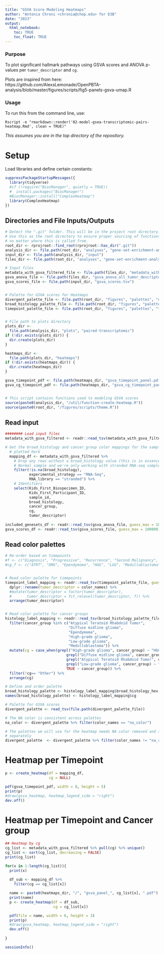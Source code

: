 ```yaml
---
title: "GSVA Score Modeling Heatmaps"
author: "Antonia Chroni <chronia@chop.edu> for D3B"
date: "2023"
output:
  html_notebook:
    toc: TRUE
    toc_float: TRUE
---
```


### Purpose

To plot significant hallmark pathways using GSVA scores and ANOVA p-values per `tumor_descriptor` and `cg`.

Plots are inspired from here: https://github.com/AlexsLemonade/OpenPBTA-analysis/blob/master/figures/scripts/fig5-panels-gsva-umap.R

### Usage

To run this from the command line, use:
```
Rscript -e "rmarkdown::render('02-model-gsea-transcriptomic-pairs-heatmap.Rmd', clean = TRUE)" 
```
_This assumes you are in the top directory of the repository._

# Setup

Load libraries and define certain constants:

```r
suppressPackageStartupMessages({
  library(tidyverse)
  #if (!require("BiocManager", quietly = TRUE))
  #  install.packages("BiocManager")
  #BiocManager::install("ComplexHeatmap")
  library(ComplexHeatmap)
})
```


## Directories and File Inputs/Outputs

```r
# Detect the ".git" folder. This will be in the project root directory.
# Use this as the root directory to ensure proper sourcing of functions
# no matter where this is called from.
root_dir <- rprojroot::find_root(rprojroot::has_dir(".git"))
analysis_dir <- file.path(root_dir, "analyses", "gene-set-enrichment-analysis") 
input_dir <- file.path(analysis_dir, "input")
files_dir <- file.path(root_dir, "analyses", "gene-set-enrichment-analysis", "results", "paired-transcriptomic")

# Input files
metadata_with_gsva_filtered_file <- file.path(files_dir, "metadata_with_gsva_filtered.tsv")
gsva_anova_file <- file.path(files_dir, "gsva_anova_all_tumor_descriptor.tsv")
gsva_scores_file <- file.path(input_dir, "gsva_scores.tsv")


# Palette for GSVA scores for Heatmaps
divergent_palette_file <- file.path(root_dir, "figures", "palettes", "divergent_color_palette.tsv")
broad_histology_palette_file <- file.path(root_dir, "figures", "palettes", "broad_histology_cancer_group_palette_updated.tsv")
timepoint_palette_file <- file.path(root_dir, "figures", "palettes", "tumor_descriptor_color_palette.tsv")


# File path to plots directory
plots_dir <-
  file.path(analysis_dir, "plots", "paired-transcriptomic")
if (!dir.exists(plots_dir)) {
  dir.create(plots_dir)
}

heatmaps_dir <-
  file.path(plots_dir, "heatmaps")
if (!dir.exists(heatmaps_dir)) {
  dir.create(heatmaps_dir)
}

gsva_timepoint_pdf <- file.path(heatmaps_dir, "gsva_timepoint_panel.pdf")
gsva_cg_timepoint_pdf <- file.path(heatmaps_dir, "gsva_cg_timepoint_panel.pdf")


# This script contains functions used to modeling GSVA scores
source(paste0(analysis_dir, "/util/function-create-heatmap.R"))
source(paste0(root_dir, "/figures/scripts/theme.R"))
```

## Read input

``` r
######## Load input files
metadata_with_gsva_filtered <- readr::read_tsv(metadata_with_gsva_filtered_file, guess_max = 100000) 

# Get the broad_histology and cancer_group color mappings for the samples being
  # plotted here
  mapping_df <- metadata_with_gsva_filtered %>%
    # Drop any rows without a broad_histology value (this is in essence dropping)
    # Normal sample and we're only working with stranded RNA-seq samples here
    filter(!is.na(broad_histology),
           experimental_strategy == "RNA-Seq",
           RNA_library == "stranded") %>%
    # Identifiers
    select(Kids_First_Biospecimen_ID,
           Kids_First_Participant_ID,
           sample_id,
           broad_histology,
           cancer_group,
           cg, 
           tumor_descriptor) 
  
included_genesets_df <- readr::read_tsv(gsva_anova_file, guess_max = 100000) 
gsva_scores_df <- readr::read_tsv(gsva_scores_file, guess_max = 100000)  
```

## Read color palettes

``` r
# Re-order based on timepoints
#f <- c("Diagnosis", "Progressive", "Recurrence", "Second Malignancy", "Unavailable", "Deceased") # Level df by timepoints
#cg_f <- c("ATRT", "DMG", "Ependymoma", "HGG", "LGG", "Medulloblastoma")


# Read color palette for timepoints
timepoint_label_mapping <- readr::read_tsv(timepoint_palette_file, guess_max = 100000, show_col_types = FALSE) %>% 
  dplyr::rename(tumor_descriptor = color_names) %>% 
  #mutate(tumor_descriptor = factor(tumor_descriptor),
  #       tumor_descriptor = fct_relevel(tumor_descriptor, f)) %>% 
  arrange(tumor_descriptor)


# Read color palette for cancer groups
histology_label_mapping <- readr::read_tsv(broad_histology_palette_file, guess_max = 100000, show_col_types = FALSE) %>% 
  filter(cancer_group %in% c("Atypical Teratoid Rhabdoid Tumor", 
                             "Diffuse midline glioma", 
                             "Ependymoma", 
                             "High-grade glioma", 
                             "Low-grade glioma", 
                             "Medulloblastoma")) %>% 
  mutate(cg = case_when(grepl("High-grade glioma", cancer_group) ~ "HGG", 
                            grepl("Diffuse midline glioma", cancer_group) ~ "DMG",
                            grepl("Atypical Teratoid Rhabdoid Tumor", cancer_group) ~ "ATRT",
                            grepl("Low-grade glioma", cancer_group) ~ "LGG",
                            TRUE ~ cancer_group)) %>% 
  filter(!cg== "Other") %>% 
  arrange(cg)

# Define and order palette
broad_histology_palette <- histology_label_mapping$broad_histology_hex
names(broad_histology_palette) <- histology_label_mapping$cg

# Palette for GSVA scores
divergent_palette <- read_tsv(file.path(divergent_palette_file))

# The NA color is consistent across palettes
na_color <- divergent_palette %>% filter(color_names == "na_color")

# The palettes we will use for the heatmap needs NA color removed and specified
# separately
divergent_palette  <- divergent_palette %>% filter(color_names != "na_color")

```


# Heatmap per Timepoint

```r
p <- create_heatmap(df = mapping_df, 
                    cg = NULL)

pdf(gsva_timepoint_pdf, width = 8, height = 5)
print(p)
#draw(gsva_heatmap, heatmap_legend_side = "right")
dev.off()

```


# Heatmap per Timepoint and Cancer group

```r
## Heatmap by cg
cg_list <- metadata_with_gsva_filtered %>% pull(cg) %>% unique()
cg_list <- sort(cg_list, decreasing = FALSE)
print(cg_list)

for(x in 1:length(cg_list)){
  print(x)
  
  df_sub <- mapping_df %>% 
    filter(cg == cg_list[x])

  name <- paste0(heatmaps_dir, "/", "gsva_panel_", cg_list[x], ".pdf")
  print(name)
  p <- create_heatmap(df = df_sub, 
                      cg = cg_list[x])

  pdf(file = name, width = 6, height = 3)
  print(p)
  #draw(gsva_heatmap, heatmap_legend_side = "right")
  dev.off()
  
}

```


```r
sessionInfo()
```


